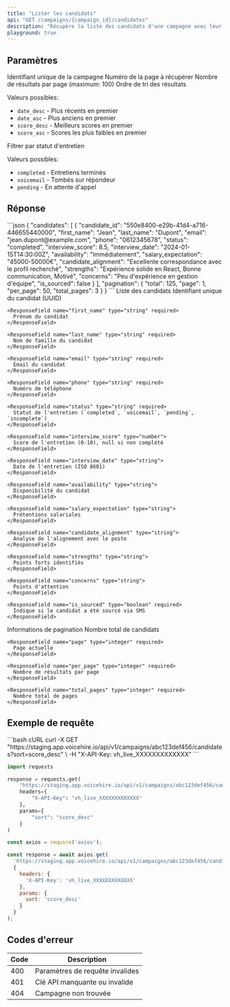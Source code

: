 ```yaml
---
title: "Lister les candidats"
api: "GET /campaigns/{campaign_id}/candidates"
description: "Récupère la liste des candidats d'une campagne avec leur synthèse d'entretien"
playground: true
---
```


## Paramètres

<ParamField path="campaign_id" type="string" required>
  Identifiant unique de la campagne
</ParamField>

<ParamField query="page" type="integer" default="1">
  Numéro de la page à récupérer
</ParamField>

<ParamField query="per_page" type="integer" default="50">
  Nombre de résultats par page (maximum: 100)
</ParamField>

<ParamField query="sort" type="string" default="date_desc">
  Ordre de tri des résultats
  
  Valeurs possibles:
  - `date_desc` - Plus récents en premier
  - `date_asc` - Plus anciens en premier
  - `score_desc` - Meilleurs scores en premier
  - `score_asc` - Scores les plus faibles en premier
</ParamField>

<ParamField query="filter_status" type="string">
  Filtrer par statut d'entretien
  
  Valeurs possibles:
  - `completed` - Entretiens terminés
  - `voicemail` - Tombés sur répondeur
  - `pending` - En attente d'appel
</ParamField>

## Réponse

<ResponseExample>
```json
{
  "candidates": [
    {
      "candidate_id": "550e8400-e29b-41d4-a716-446655440000",
      "first_name": "Jean",
      "last_name": "Dupont",
      "email": "jean.dupont@example.com",
      "phone": "0612345678",
      "status": "completed",
      "interview_score": 8.5,
      "interview_date": "2024-01-15T14:30:00Z",
      "availability": "Immédiatement",
      "salary_expectation": "45000-50000€",
      "candidate_alignment": "Excellente correspondance avec le profil recherché",
      "strengths": "Expérience solide en React, Bonne communication, Motivé",
      "concerns": "Peu d'expérience en gestion d'équipe",
      "is_sourced": false
    }
  ],
  "pagination": {
    "total": 125,
    "page": 1,
    "per_page": 50,
    "total_pages": 3
  }
}
```
</ResponseExample>

<ResponseField name="candidates" type="array" required>
  Liste des candidats
  
  <Expandable title="Propriétés de chaque candidat">
    <ResponseField name="candidate_id" type="string" required>
      Identifiant unique du candidat (UUID)
    </ResponseField>
    
    <ResponseField name="first_name" type="string" required>
      Prénom du candidat
    </ResponseField>
    
    <ResponseField name="last_name" type="string" required>
      Nom de famille du candidat
    </ResponseField>
    
    <ResponseField name="email" type="string" required>
      Email du candidat
    </ResponseField>
    
    <ResponseField name="phone" type="string" required>
      Numéro de téléphone
    </ResponseField>
    
    <ResponseField name="status" type="string" required>
      Statut de l'entretien (`completed`, `voicemail`, `pending`, `incomplete`)
    </ResponseField>
    
    <ResponseField name="interview_score" type="number">
      Score de l'entretien (0-10), null si non complété
    </ResponseField>
    
    <ResponseField name="interview_date" type="string">
      Date de l'entretien (ISO 8601)
    </ResponseField>
    
    <ResponseField name="availability" type="string">
      Disponibilité du candidat
    </ResponseField>
    
    <ResponseField name="salary_expectation" type="string">
      Prétentions salariales
    </ResponseField>
    
    <ResponseField name="candidate_alignment" type="string">
      Analyse de l'alignement avec le poste
    </ResponseField>
    
    <ResponseField name="strengths" type="string">
      Points forts identifiés
    </ResponseField>
    
    <ResponseField name="concerns" type="string">
      Points d'attention
    </ResponseField>
    
    <ResponseField name="is_sourced" type="boolean" required>
      Indique si le candidat a été sourcé via SMS
    </ResponseField>
  </Expandable>
</ResponseField>

<ResponseField name="pagination" type="object" required>
  Informations de pagination
  
  <Expandable title="Propriétés">
    <ResponseField name="total" type="integer" required>
      Nombre total de candidats
    </ResponseField>
    
    <ResponseField name="page" type="integer" required>
      Page actuelle
    </ResponseField>
    
    <ResponseField name="per_page" type="integer" required>
      Nombre de résultats par page
    </ResponseField>
    
    <ResponseField name="total_pages" type="integer" required>
      Nombre total de pages
    </ResponseField>
  </Expandable>
</ResponseField>

## Exemple de requête

<CodeGroup>
```bash cURL
curl -X GET "https://staging.app.voicehire.io/api/v1/campaigns/abc123def456/candidates?sort=score_desc" \
  -H "X-API-Key: vh_live_XXXXXXXXXXXXX"
```

```python Python
import requests

response = requests.get(
    "https://staging.app.voicehire.io/api/v1/campaigns/abc123def456/candidates",
    headers={
        "X-API-Key": "vh_live_XXXXXXXXXXXXX"
    },
    params={
        "sort": "score_desc"
    }
)
```

```javascript Node.js
const axios = require('axios');

const response = await axios.get(
  'https://staging.app.voicehire.io/api/v1/campaigns/abc123def456/candidates',
  {
    headers: {
      'X-API-Key': 'vh_live_XXXXXXXXXXXXX'
    },
    params: {
      sort: 'score_desc'
    }
  }
);
```
</CodeGroup>

## Codes d'erreur

| Code | Description |
|------|-------------|
| 400 | Paramètres de requête invalides |
| 401 | Clé API manquante ou invalide |
| 404 | Campagne non trouvée |